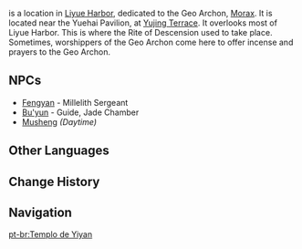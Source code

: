 {{Location Infobox
|image        = Yiyan Temple.png
|type         = Point of Interest
|region       = Liyue
|area         = Sea of Clouds
|subarea      = Liyue Harbor
}}
{{Lang|'''Yiyan Temple'''|zh=倚岩殿|zh_rm=Yǐyán-diàn|zh_tl=Rock Reliant Temple}} is a location in [[Liyue Harbor]], dedicated to the Geo Archon, [[Morax]]. It is located near the Yuehai Pavilion, at [[Yujing Terrace]]. It overlooks most of Liyue Harbor. This is where the Rite of Descension used to take place. Sometimes, worshippers of the Geo Archon come here to offer incense and prayers to the Geo Archon.

==NPCs==
* [[Fengyan]] - Millelith Sergeant
* [[Bu'yun]] - Guide, Jade Chamber
* [[Musheng]] ''(Daytime)''

==Other Languages==
{{Other Languages
|en      = Yiyan Temple
|zhs     = 倚岩殿
|zhs_rm  = Yǐyán-diàn
|zht     = 倚岩殿
|zht_rm  = Yǐyán-diàn
|zh_tl   = Rock-Reliant Temple
|ja      = 倚岩殿
|ja_rm   = Igan-den{{Assumed}}
|ja_tl   = Rock-Reliant Temple{{Sino|ja}}
|ko      = {{tt|의암전|倚岩殿}}
|ko_rm   = Ui'am-jeon
|ko_tl   = Rock-Reliant Temple{{Sino|ko}}
|es      = Templo Yiyan
|es_tl   = Yiyan Temple
|fr      = Temple Yiyan
|fr_tl   = Yiyan Temple
|ru      = Храм скалы
|ru_tl   = Rock Temple
|th      = Yiyan Temple
|vi      = {{tt|Ỷ Nham Điện|倚岩殿}}
|vi_tl   = Rock-Reliant Temple{{Sino|vi}}
|de      = Yiyan-Tempel
|de_tl   = Yiyan Temple
|id      = Yiyan Temple
|pt      = Templo Yiyan
|pt_tl   = Yiyan Temple
|tr      = Yiyan Tapınağı
|tr_tl   = 
|it      = Tempio di Yiyan
|it_tl   = 
}}

==Change History==
{{Change History|1.0}}

==Navigation==
{{PoI Navbox|Liyue}}

[[pt-br:Templo de Yiyan]]